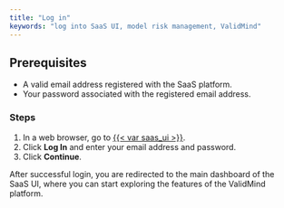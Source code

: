 ```yaml
---
title: "Log in"
keywords: "log into SaaS UI, model risk management, ValidMind"
---
```




## Prerequisites

- A valid email address registered with the SaaS platform.
- Your password associated with the registered email address.

### Steps

1. In a web browser, go to [{{< var saas_ui >}}]({{< var saas_ui >}}).
2. Click **Log In** and enter your email address and password.
3. Click **Continue**.

After successful login, you are redirected to the main dashboard of the SaaS UI, where you can start exploring the features of the ValidMind platform.



<!---
## What's Next

[Summarize the task and provide any next steps or resources for the user to continue their learning or work.]
--->

